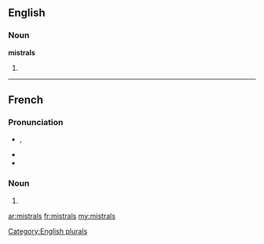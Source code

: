 ==English==

===Noun===
'''mistrals'''

# {{plural of|[[mistral]]}}

[[Category:English plurals]]

----

==French==

===Pronunciation===
* {{IPA|/mis.tʁal/|lang=fr}}, {{X-SAMPA|/mis.tRal/|lang=fr}}
* {{homophones|mistral|lang=fr}}
* {{hyphenation|mis|trals|lang=fr}}

===Noun===
{{infl|fr|plural}} {{m|p}}

# {{plural of|[[mistral]]|lang=fr}}

[[ar:mistrals]]
[[fr:mistrals]]
[[my:mistrals]]